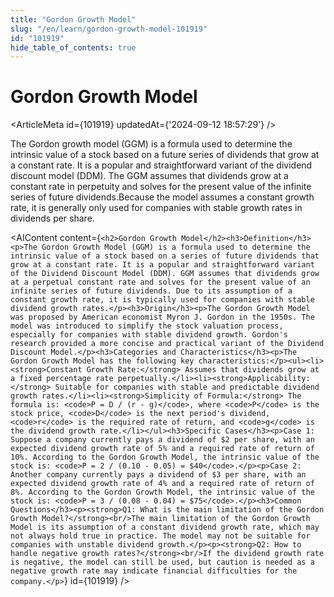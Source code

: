 ```yaml
---
title: "Gordon Growth Model"
slug: "/en/learn/gordon-growth-model-101919"
id: "101919"
hide_table_of_contents: true
---
```



# Gordon Growth Model

<ArticleMeta id={101919} updatedAt={'2024-09-12 18:57:29'} />
<div className='border-solid border-b border-t-0 my-4 border-[var(--ifm-color-gray-300)]' />

The Gordon growth model (GGM) is a formula used to determine the intrinsic value of a stock based on a future series of dividends that grow at a constant rate. It is a popular and straightforward variant of the dividend discount model (DDM). The GGM assumes that dividends grow at a constant rate in perpetuity and solves for the present value of the infinite series of future dividends.Because the model assumes a constant growth rate, it is generally only used for companies with stable growth rates in dividends per share.

<AIContent content={`<h2>Gordon Growth Model</h2><h3>Definition</h3><p>The Gordon Growth Model (GGM) is a formula used to determine the intrinsic value of a stock based on a series of future dividends that grow at a constant rate. It is a popular and straightforward variant of the Dividend Discount Model (DDM). GGM assumes that dividends grow at a perpetual constant rate and solves for the present value of an infinite series of future dividends. Due to its assumption of a constant growth rate, it is typically used for companies with stable dividend growth rates.</p><h3>Origin</h3><p>The Gordon Growth Model was proposed by American economist Myron J. Gordon in the 1950s. The model was introduced to simplify the stock valuation process, especially for companies with stable dividend growth. Gordon's research provided a more concise and practical variant of the Dividend Discount Model.</p><h3>Categories and Characteristics</h3><p>The Gordon Growth Model has the following key characteristics:</p><ul><li><strong>Constant Growth Rate:</strong> Assumes that dividends grow at a fixed percentage rate perpetually.</li><li><strong>Applicability:</strong> Suitable for companies with stable and predictable dividend growth rates.</li><li><strong>Simplicity of Formula:</strong> The formula is: <code>P = D / (r - g)</code>, where <code>P</code> is the stock price, <code>D</code> is the next period's dividend, <code>r</code> is the required rate of return, and <code>g</code> is the dividend growth rate.</li></ul><h3>Specific Cases</h3><p>Case 1: Suppose a company currently pays a dividend of $2 per share, with an expected dividend growth rate of 5% and a required rate of return of 10%. According to the Gordon Growth Model, the intrinsic value of the stock is: <code>P = 2 / (0.10 - 0.05) = $40</code>.</p><p>Case 2: Another company currently pays a dividend of $3 per share, with an expected dividend growth rate of 4% and a required rate of return of 8%. According to the Gordon Growth Model, the intrinsic value of the stock is: <code>P = 3 / (0.08 - 0.04) = $75</code>.</p><h3>Common Questions</h3><p><strong>Q1: What is the main limitation of the Gordon Growth Model?</strong><br/>The main limitation of the Gordon Growth Model is its assumption of a constant dividend growth rate, which may not always hold true in practice. The model may not be suitable for companies with unstable dividend growth.</p><p><strong>Q2: How to handle negative growth rates?</strong><br/>If the dividend growth rate is negative, the model can still be used, but caution is needed as a negative growth rate may indicate financial difficulties for the company.</p>`} id={101919} />
